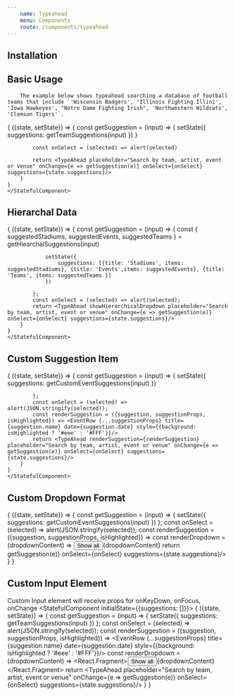 ```yaml
---
    name: Typeahead
    menu: Components
    route: /components/typeahead
---
```



## Installation


## Basic Usage
```
    The example below shows typeahead searching a database of football teams that include `'Wisconsin Badgers', 'Illinois Fighting Illini', 'Iowa Hawkeyes', "Notre Dame Fighting Irish", 'Northwestern Wildcats', 'Clemson Tigers'`.
```
<Playground>
    <StatefulComponent initialState={{suggestions: []}}>
    {
        ({state, setState}) => {
            const getSuggestion = (input) => {
                setState({
                     suggestions: getTeamSuggestions(input)
                 })
            }

            const onSelect = (selected) => alert(selected)

            return <TypeAhead placeholder="Search by team, artist, event or venue" onChange={e => getSuggestion(e)} onSelect={onSelect} suggestions={state.suggestions}/>
        }
    }
    </StatefulComponent>
</Playground>


## Hierarchal Data
<Playground>
    <StatefulComponent initialState={{suggestions: []}}>
    {
        ({state, setState}) => {
            const getSuggestion = (input) => {
                const { suggestedStadiums, suggestedEvents, suggestedTeams } = getHiearchalSuggestions(input)

                setState({
                    suggestions: [{title: 'Stadiums', items: suggestedStadiums}, {title: 'Events',items: suggestedEvents}, {title: 'Teams', items: suggestedTeams }]
                })

            };
            const onSelect = (selected) => alert(selected);
            return <TypeAhead showHierarchicalDropdown placeholder="Search by team, artist, event or venue" onChange={e => getSuggestion(e)} onSelect={onSelect} suggestions={state.suggestions}/>
        }
    }
    </StatefulComponent>
</Playground>


## Custom Suggestion Item
<Playground>
    <StatefulComponent initialState={{suggestions: []}}>
    {
        ({state, setState}) => {
            const getSuggestion = (input) => {
                setState({
                    suggestions: getCustomEventSuggestions(input)
                })

            };
            const onSelect = (selected) => alert(JSON.stringify(selected));
            const renderSuggestion = ({suggestion, suggestionProps, isHighlighted}) => <EventRow {...suggestionProps} title={suggestion.name} date={suggestion.date} style={{background: isHighlighted ? '#eee' : '#FFF'}}/>
            return <TypeAhead renderSuggestion={renderSuggestion} placeholder="Search by team, artist, event or venue" onChange={e => getSuggestion(e)} onSelect={onSelect} suggestions={state.suggestions}/>
        }
    }
    </StatefulComponent>
</Playground>

## Custom Dropdown Format
<Playground>
    <StatefulComponent initialState={{suggestions: []}}>
    {
        ({state, setState}) => {
        const getSuggestion = (input) => {
            setState({
                suggestions: getCustomEventSuggestions(input)
            })
        };
        const onSelect = (selected) => alert(JSON.stringify(selected));
        const renderSuggestion = ({suggestion, suggestionProps, isHighlighted}) => <EventRow {...suggestionProps} title={suggestion.name} date={suggestion.date} style={{background: isHighlighted ? '#eee' : '#FFF'}}/>
        const renderDropdown = (dropdownContent) => <React.Fragment><Button importance="text">Show all</Button>{dropdownContent}</React.Fragment>
        return <TypeAhead renderDropdown={renderDropdown} renderSuggestion={renderSuggestion} placeholder="Search by team, artist, event or venue" onChange={e => getSuggestion(e)} onSelect={onSelect} suggestions={state.suggestions}/>
        }
    }
    </StatefulComponent>
</Playground>


## Custom Input Element
Custom Input element will receive props for onKeyDown, onFocus, onChange
<Playground>
    <StatefulComponent initialState={{suggestions: []}}>
        {
            ({state, setState}) => {
                const getSuggestion = (input) => {
                setState({
                    suggestions: getTeamSuggestions(input)
                })
            };
            const onSelect = (selected) => alert(JSON.stringify(selected));
            const renderSuggestion = ({suggestion, suggestionProps, isHighlighted}) => <EventRow {...suggestionProps} title={suggestion.name} date={suggestion.date} style={{background: isHighlighted ? '#eee' : '#FFF'}}/>
            const renderDropdown = (dropdownContent) => <React.Fragment><Button importance="text">Show all</Button>{dropdownContent}</React.Fragment>
            return <TypeAhead placeholder="Search by team, artist, event or venue" onChange={e => getSuggestion(e)} onSelect={onSelect} suggestions={state.suggestions}/>
        }
    }
</StatefulComponent>
</Playground>